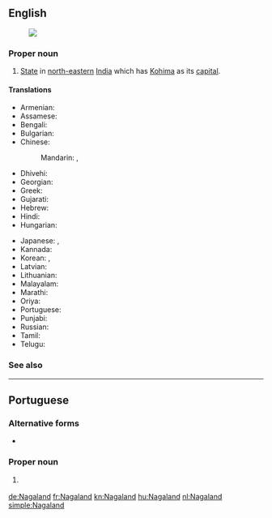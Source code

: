 ==English==
{{wikipedia}}
[[Image:Nagaland in India (disputed hatched).svg|thumb|]]

===Proper noun===
{{en-proper noun}}

# [[State]] in [[north-eastern]] [[India]] which has [[Kohima]] as its [[capital]].

====Translations====
{{trans-top|state}}
* Armenian: {{t|hy|Նագալենդ}}
* Assamese: {{t|as|নাগালেণ্ড|sc=Beng|tr=nāgālēṇḍ}}
* Bengali: {{t|bn|নাগাল্যান্ড|sc=Beng|tr=nāgālyānḍ}}
* Bulgarian: {{t|bg|Нагаланд|sc=Cyrl}}
* Chinese:
*: Mandarin: {{t|cmn|那加蘭邦|sc=Hani}}, {{t|cmn|那加兰邦|tr=Nàjiālán-bāng|sc=Hani}}
* Dhivehi: {{t|dv|ނާގަލޭންޑު|sc=Thaa|tr=nāgalēnḍu}}
* Georgian: {{t|ka|ნაგალენდი}}
* Greek: {{t+|el|Ναγκαλάντ}}
* Gujarati: {{t|gu|નાગાલેંડ|sc=Gujr|tr=nāgālēṇḍ}}
* Hebrew: {{t|he|נאגאלנד}}
* Hindi: {{t|hi|नागालैंड|tr=nāgālaiṇḍ}}
* Hungarian: {{t+|hu|Nágaföld}}
{{trans-mid}}
* Japanese: {{t|ja|ナガランド州|tr=Nagarando-shū}}, {{t|ja|ナガランド|tr=Nagarando}}
* Kannada: {{t|kn|ನಾಗಲ್ಯಂಡ್|sc=Knda|tr=nāgalyaṇḍ}}
* Korean: {{t|ko|나갈랜드 주|sc=Kore|tr=nagallaendeu ju}}, {{t|ko|나갈랜드|sc=Kore|tr=nagallaendeu}}
* Latvian: {{t|lv|Nāgālenda}}
* Lithuanian: {{t|lt|Nagalandas}}
* Malayalam: {{t|ml|നാഗാലാ‌ൻഡ്|sc=Mlym|tr=nāgālā‌nḍ}}
* Marathi: {{t|mr|नागालँड|sc=Deva|tr=nāgālam̐ḍ}}
* Oriya: {{t|or|ନାଗାଲାଣ୍ଡ|sc=Orya|tr=nāgālāṇḍ}}
* Portuguese: {{t|pt|Nagaland}}
* Punjabi: {{t|pa|ਨਾਗਾਲੈਂਡ|sc=Guru|tr=nāgālaiṇḍ}}
* Russian: {{t|ru|Нагаленд|m|tr=Nágalend, Nagalénd}}
* Tamil: {{t+|ta|நாகாலாந்து|sc=Taml|tr=nākālāntu}}
* Telugu: {{t+|te|నాగాలాండ్|tr=nāgālāṇḍ}}
{{trans-bottom}}

===See also===
{{list:states of India/en}}

----

==Portuguese==

===Alternative forms===
* {{l|pt|Nagalândia}} {{qualifier|rare}}

===Proper noun===
{{pt-proper noun|f}}

# {{l|en|Nagaland}} {{gloss|state in northeastern India}}

[[de:Nagaland]]
[[fr:Nagaland]]
[[kn:Nagaland]]
[[hu:Nagaland]]
[[nl:Nagaland]]
[[simple:Nagaland]]